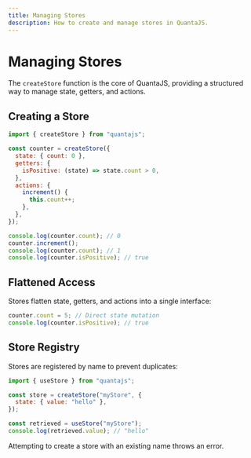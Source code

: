 ```yaml
---
title: Managing Stores
description: How to create and manage stores in QuantaJS.
---
```


# Managing Stores

The `createStore` function is the core of QuantaJS, providing a structured way to manage state, getters, and actions.

## Creating a Store

```javascript
import { createStore } from "quantajs";

const counter = createStore({
  state: { count: 0 },
  getters: {
    isPositive: (state) => state.count > 0,
  },
  actions: {
    increment() {
      this.count++;
    },
  },
});

console.log(counter.count); // 0
counter.increment();
console.log(counter.count); // 1
console.log(counter.isPositive); // true
```

## Flattened Access

Stores flatten state, getters, and actions into a single interface: 

```javascript
counter.count = 5; // Direct state mutation
console.log(counter.isPositive); // true
```

## Store Registry

Stores are registered by name to prevent duplicates:

```javascript
import { useStore } from "quantajs";

const store = createStore("myStore", {
  state: { value: "hello" },
});

const retrieved = useStore("myStore");
console.log(retrieved.value); // "hello"
```

<Callout type="warning"> Attempting to create a store with an existing name throws an error. </Callout>